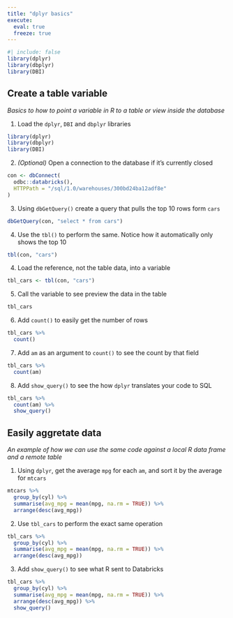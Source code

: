 ```yaml
---
title: "dplyr basics"
execute: 
  eval: true
  freeze: true
---
```



```r
#| include: false
library(dplyr)
library(dbplyr)
library(DBI)
```

## Create a table variable

*Basics to how to point a variable in R to a table or view inside the database*

1. Load the `dplyr`, `DBI` and `dbplyr` libraries
```r
library(dplyr)
library(dbplyr)
library(DBI)
```

2. *(Optional)* Open a connection to the database if it's currently closed
```r
con <- dbConnect(
  odbc::databricks(),
  HTTPPath = "/sql/1.0/warehouses/300bd24ba12adf8e"
)
```

3. Using `dbGetQuery()` create a query that pulls the top 10 rows form `cars`

```r
dbGetQuery(con, "select * from cars")
```

4. Use the `tbl()` to perform the same. Notice how it automatically only shows 
the top 10
```r
tbl(con, "cars")
```

4. Load the reference, not the table data, into a variable
```r
tbl_cars <- tbl(con, "cars")
```


5. Call the variable to see preview the data in the table
```r
tbl_cars
```

6. Add `count()` to easily get the number of rows
```r
tbl_cars %>% 
  count()
```

7. Add `am` as an argument to `count()` to see the count by that field
```r
tbl_cars %>% 
  count(am)
```

8. Add `show_query()` to see the how `dplyr` translates your code to 
SQL 

```r
tbl_cars %>% 
  count(am) %>% 
  show_query()
```
## Easily aggretate data
*An example of how we can use the same code against a local R data frame and a remote table*

1. Using `dplyr`, get the average `mpg` for each `am`, and sort it by the
average for `mtcars`

```r
mtcars %>% 
  group_by(cyl) %>% 
  summarise(avg_mpg = mean(mpg, na.rm = TRUE)) %>% 
  arrange(desc(avg_mpg))
```

2. Use `tbl_cars` to perform the exact same operation 

```r
tbl_cars %>% 
  group_by(cyl) %>% 
  summarise(avg_mpg = mean(mpg, na.rm = TRUE)) %>% 
  arrange(desc(avg_mpg))
```

3. Add `show_query()` to see what R sent to Databricks

```r
tbl_cars %>% 
  group_by(cyl) %>% 
  summarise(avg_mpg = mean(mpg, na.rm = TRUE)) %>% 
  arrange(desc(avg_mpg)) %>%
  show_query()
```

